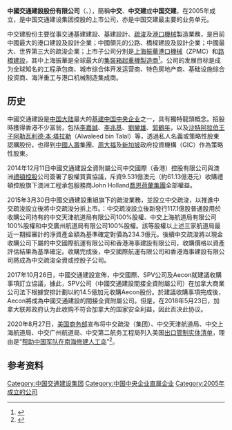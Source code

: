 {{Infobox company 
|name = 中國交通建設股份有限公司
|name_en = China Communications Construction Company Limited
|logo =
|type = 其他有限责任公司(上市)
|local_code_name = CN
|local_code = 91110000710934369E
|traded_as = {{sse|601800}}<br/>{{hkex|1800}}
|foundation = {{Start date and age|2006|10|8}}<br/>{{CHN}}[[北京市|北京市]]
|location ={{CHN}}[[北京市|北京市]][[西城区|西城区]]德胜门外大街85号
|industry = 土木工程建筑业
|key_people = [[刘起涛|刘起涛]] 
|sales = 
|profit = 
|asset = 
|market_value = 
|num_employees_year = 2020
|num_employees = 124457
|revenue = 
|products = 
|homepage = {{URL|www.ccccltd.cn}}
|parent = [[中国交通建设集团有限公司|中国交通建设集团有限公司]]
}}

'''中國交通建設股份有限公司'''（{{hkex|1800}}、{{sse|601800}}），簡稱'''中交'''、'''中交建'''或'''中国交建'''，在2005年成立，是中国交通建设集团控股的上市公司，亦是中国交建最主要的业务单元。

中交建股份主要從事交通基建建設、基建設計、[[疏浚|疏浚]]及[[港口|港口]][[機械|機械]]製造業務，是目前中國最大的港口建設及設計企業；中國領先的公路、橋樑建設及設計企業；中國最大、世界第三大的疏浚企業；上市子公司分別是[[上海振華港口機械|上海振華港口機械]]（ZPMC）和[[路橋建設|路橋建設]]，其中上海振華是全球最大的[[集裝箱|集裝箱]][[起重機|起重機]][[製造商|製造商]]<ref>{{Cite web |url=http://www.aastocks.com/chi/fundamental/profile.asp?symbol=1800 |title=中國交通建設公司資料 |accessdate=2020-11-14 |archive-date=2007-06-07 |archive-url=https://web.archive.org/web/20070607142031/http://www.aastocks.com/chi/fundamental/profile.asp?symbol=1800 |dead-url=no }}</ref>。公司的发展目标是成为全球知名的工程承包商、城市综合体开发运营商、特色房地产商、基础设施综合投资商、海洋重工与港口机械制造集成商。

== 历史 ==
中國交通建設是[[中国大陆|中国大陆]]最大的[[基础设施|基建]][[中国中央企业|中国中央企业]]之一，具有獨特龍頭概念。招股時獲得香港不少富翁，包括[[李嘉誠|李嘉誠]]、[[李兆基|李兆基]]、[[劉鑾雄|劉鑾雄]]、[[郭鶴年|郭鶴年]]，以及[[沙特阿拉伯|沙特阿拉伯]][[皇子|王子]][[艾勒瓦利德·本·塔拉勒·阿勒沙特|阿勒瓦利德·本·塔拉勒]]（Alwaleed bin Talal）等，透過私人名義或策略性股東認購股份，也得到[[中国人寿保险|中國人壽]]集團、[[周大福|周大福]]及[[新加坡|新加坡]]政府投資機構（GIC）作為策略性股東。

2014年12月11日中國交通建設全資附屬公司中交國際（香港）控股有限公司與澳洲[[禮頓控股|禮頓控股]]公司簽署了股權買賣協議，斥資9.531億澳元（約61.13億港元）收購禮頓控股旗下澳洲工程承包服務商John Holland[[喬恩荷蘭集團|喬恩荷蘭集團]]全部權益。

2015年3月30日中國交通建設重組旗下的疏浚業務，並設立中交疏浚，以推進中交疏浚設立後將中交疏浚分拆上市。：中交疏浚設立後新發行117.1億股普通股用於收購公司持有的中交天津航道局有限公司100%股權、中交上海航道局有限公司100%股權和中交廣州航道局有限公司100%股權。該等股權以上述三家航道局最近一期經審計的淨資產金額為基準確定對價為234.3億元。後續中交疏浚將以現金收購公司下屬的中交國際航運有限公司和香港海事建設有限公司，收購價格以資產評估結果為基準確定。收購完成後，中交國際航運有限公司和香港海事建設有限公司將成為中交疏浚全資或控股子公司。

2017年10月26日，中國交通建設宣佈，中交國際、SPV公司及Aecon就建議收購事項訂立協議，據此，SPV公司（中國交通建設間接全資附屬公司）在加拿大商業公司法下根據安排計劃以約14.5億加元收購Aecon股份。於建議收購事項完成後，Aecon將成為中國交通建設的間接全資附屬公司。但是，在2018年5月23日，加拿大联邦政府认为此收购不符合加拿大的国家安全利益，因此否决此协议。

2020年8月27日，[[美国商务部|美国商务部]]宣布将中交疏浚（集团）、中交天津航道局、中交上海航道局、中交广州航道局、中交第二航务工程局列入美国[[出口管制条例|出口管制实体清单]]，理由是“[[沙长城|帮助中国军队在南海修建人工岛]]”<ref name="报道0826A">{{cite web |author1=证券时报 |title=突发！美国再度制裁24家中企，事涉参与南海建岛！外交部已多次表态 |url=https://www.sohu.com/a/415069944_119666 |website=搜狐网新闻 |accessdate=2020-08-26 |location=北京 |language=zh-hans |archive-date=2022-05-11 |archive-url=https://web.archive.org/web/20220511114333/https://www.sohu.com/a/415069944_119666 }}</ref>。

== 参考资料 ==
{{reflist}}
{{CSI-300}}
[[Category:中国交通建设集团|Category:中国交通建设集团]]
[[Category:中国中央企业直属企业|Category:中国中央企业直属企业]]
[[Category:2005年成立的公司|Category:2005年成立的公司]]